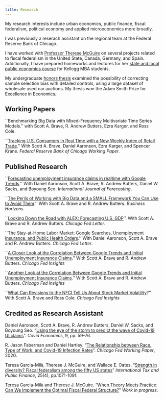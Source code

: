 ```yaml
---
title: Research
---
```


<style>
  .title{
    display: none;
  }
</style>

<link rel="stylesheet" href="styles.css" type="text/css">

My research interests include urban economics, public finance, fiscal federalism, political economy and applied microeconomics more broadly.

I was previously a reserach assistant on the regional team at the Federal Reserve Bank of Chicago. 

I have worked with [Professor Therese McGuire](https://www.kellogg.northwestern.edu/faculty/directory/mcguire_therese.aspx) on several projects related to fiscal federalism in the United State, Canada, Germany, and Spain. Additionally, I have prepared homeworks and lectures for her [state and local public economics course](https://www4.kellogg.northwestern.edu/syllabus/syllabus_files/KPPI-480-0-31_Fall2018.pdf) for Kellogg MBA students.

My undergraduate [honors thesis](files/Honors_Thesis.pdf) examined the possibility of correcting sample selection bias with detailed controls, using a large dataset of wholesale used car auctions. My thesis won the Adam Smith Prize for Excellence in Economics.

## Working Papers

``Benchmarking Big Data with Mixed-Frequency Multivariate Time Series Models.'' with Scott A. Brave, R. Andrew Butters, Ezra Karger, and Ross Cole.

 ``[Tracking U.S. Consumers in Real Time with a New Weekly Index of Retail Trade](https://www.chicagofed.org/publications/working-papers/2021/2021-05).'' With Scott A. Brave, Daniel Aaronson, Ezra Karger, and Spencer Krane. *Federal Reserve Bank of Chicago Working Paper*.

## Published Research

``[Forecasting unemployment insurance claims in realtime with Google Trends](https://www.sciencedirect.com/science/article/abs/pii/S0169207021000649).'' With Daniel Aaronson, Scott A. Brave, R. Andrew Butters,  Daniel W. Sacks, and Boyoung Seo.  *International Journal of Forecasting*.

``[The Perils of Working with Big Data and a SMALL Framework You Can Use to Avoid Them](https://www.sciencedirect.com/science/article/abs/pii/S0007681321001178?via%3Dihub).'' With Scott A. Brave and R. Andrew Butters. *Business Horizons*.

``[Looking Down the Road with ALEX: Forecasting U.S. GDP](https://www.chicagofed.org/publications/chicago-fed-letter/2020/447)''. With Scott A. Brave and R. Andrew Butters. *Chicago Fed Letter*.

``[The Stay-at-Home Labor Market: Google Searches, Unemployment Insurance, and Public Health Orders](https://www.chicagofed.org/publications/chicago-fed-letter/2020/436).'' With Daniel Aaronson, Scott A. Brave and R. Andrew Butters. *Chicago Fed Letter*.

``[A Closer Look at the Correlation Between Google Trends and Initial Unemployment Insurance Claims](https://www.chicagofed.org/publications/blogs/chicago-fed-insights/2020/closer-look-google-trends-unemployment).'' With Scott A. Brave and R. Andrew Butters. *Chicago Fed Insights*

``[Another Look at the Correlation Between Google Trends and Initial Unemployment Insurance Claims](https://www.chicagofed.org/publications/blogs/chicago-fed-insights/2020/another-look-google-trends-unemployment).'' With Scott A. Brave and R. Andrew Butters. *Chicago Fed Insights*

``[What Can Revisions to the NFCI Tell Us About Stock Market Volatility](https://www.chicagofed.org/publications/blogs/chicago-fed-insights/2020/nfci-revisions)?'' With Scott A. Brave and Ross Cole. *Chicago Fed Insights*

## Credited as Research Assistant

Daniel Aaronson, Scott A. Brave, R. Andrew Butters, Daniel W. Sacks, and Boyoung Seo. "[Using the eye of the storm to predict the wave of Covid-19 UI claims](https://cepr.org/sites/default/files/news/CovidEconomics9.pdf)". *Covid Economics*, 9, pp. 59-76.

R. Jason Faberman and Daniel Hartley. "[The Relationship between Race, Type of Work, and Covid-19 Infection Rates](https://www.chicagofed.org/publications/working-papers/2020/2020-18)". *Chicago Fed Working Paper*, 2020.

Teresa Garcia-Milà, Therese J. McGuire, and Wallace E. Oates. "[Strength in diversity? Fiscal federalism among the fifty US states](https://link.springer.com/article/10.1007/s10797-018-9485-4)" *International Tax and Public Finance*, 25(4), pp.1071-1091.

Teresa Garcia-Milà and Therese J. McGuire. "[When Theory Meets Practice: Can We Implement the Optimal Fiscal
Federal Structure?](http://www.crei.cat/wp-content/uploads/2019/03/TMP.pdf)" *Work in progress*.
